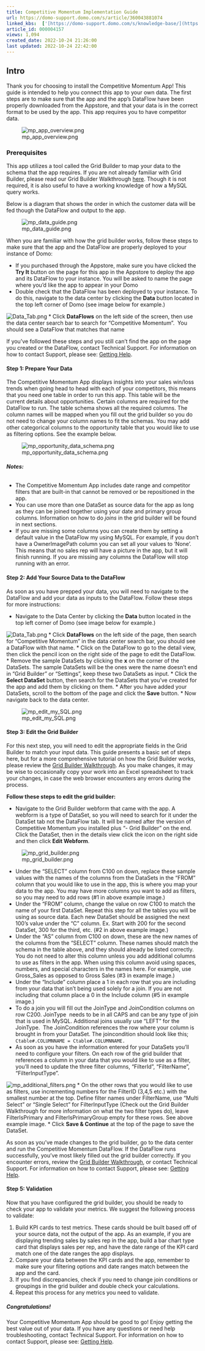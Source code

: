 ```yaml
---
title: Competitive Momentum Implementation Guide
url: https://domo-support.domo.com/s/article/360043881074
linked_kbs:  ['[https://domo-support.domo.com/s/knowledge-base/](https://domo-support.domo.com/s/knowledge-base/)', '[https://domo-support.domo.com/s/](https://domo-support.domo.com/s/)', '[https://domo-support.domo.com/s/topic/0TO5w000000ZampGAC](https://domo-support.domo.com/s/topic/0TO5w000000ZampGAC)', '[https://domo-support.domo.com/s/topic/0TO5w000000Zan9GAC](https://domo-support.domo.com/s/topic/0TO5w000000Zan9GAC)', '[https://domo-support.domo.com/s/article/360042922874](https://domo-support.domo.com/s/article/360042922874)', '[https://domo-support.domo.com/s/article/360043881074](https://domo-support.domo.com/s/article/360043881074)', '[https://domo-support.domo.com/s/topic/0TO5w000000Zan9GAC/available-apps](https://domo-support.domo.com/s/topic/0TO5w000000Zan9GAC/available-apps)', '[https://domo-support.domo.com/s/article/360043429933](https://domo-support.domo.com/s/article/360043429933)', '[https://domo-support.domo.com/s/article/360043429953](https://domo-support.domo.com/s/article/360043429953)', '[https://domo-support.domo.com/s/article/360042925494](https://domo-support.domo.com/s/article/360042925494)', '[https://domo-support.domo.com/s/article/360043429913](https://domo-support.domo.com/s/article/360043429913)', '[https://domo-support.domo.com/s/article/4408174643607](https://domo-support.domo.com/s/article/4408174643607)', '[https://domo-support.domo.com/s/login/](https://domo-support.domo.com/s/login/)']
article_id: 000004157
views: 1,094
created_date: 2022-10-24 21:26:00
last updated: 2022-10-24 22:42:00
---
```




Intro
-----


Thank you for choosing to install the Competitive Momentum App! This guide is intended to help you connect this app to your own data. The first steps are to make sure that the app and the app’s DataFlow have been properly downloaded from the Appstore, and that your data is in the correct format to be used by the app. This app requires you to have competitor data.  
  



![mp_app_overview.png](mp_app_overview.png)  
  



### Prerequisites


This app utilizes a tool called the Grid Builder to map your data to the schema that the app requires. If you are not already familiar with Grid Builder, please read our Grid Builder Walkthrough [here](https://developer.domo.com/docs/installation-guides/grid-builder-walkthrough). Though it is not required, it is also useful to have a working knowledge of how a MySQL query works.


Below is a diagram that shows the order in which the customer data will be fed though the DataFlow and output to the app.  
  



![mp_data_guide.png](mp_data_guide.png)  
  



When you are familiar with how the grid builder works, follow these steps to make sure that the app and the DataFlow are properly deployed to your instance of Domo:


* If you purchased through the Appstore, make sure you have clicked the **Try It** button on the page for this app in the Appstore to deploy the app and its DataFlow to your instance. You will be asked to name the page where you’d like the app to appear in your Domo
* Double check that the DataFlow has been deployed to your instance. To do this, navigate to the data center by clicking the **Data** button located in the top left corner of Domo (see image below for example.)  
   
 ![Data_Tab.png](Data_Tab.png)
* Click **DataFlows** on the left side of the screen, then use the data center search bar to search for “Competitive Momentum”.  You should see a DataFlow that matches that name


If you’ve followed these steps and you still can’t find the app on the page you created or the DataFlow, contact Technical Support. For information on how to contact Support, please see: [Getting Help](/s/article/360042922874).


#### Step 1: Prepare Your Data


The Competitive Momentum App displays insights into your sales win/loss trends when going head to head with each of your competitors, this means that you need one table in order to run this app. This table will be the current details about opportunities. Certain columns are required for the DataFlow to run. The table schema shows all the required columns. The column names will be mapped when you fill out the grid builder so you do not need to change your column names to fit the schemas. You may add other categorical columns to the opportunity table that you would like to use as filtering options. See the example below.  
  



![mp_opportunity_data_schema.png](mp_opportunity_data_schema.png)  
  



###### **Notes:**


* The Competitive Momentum App includes date range and competitor filters that are built-in that cannot be removed or be repositioned in the app.
* You can use more than one DataSet as source data for the app as long as they can be joined together using your date and primary group columns. Information on how to do *joins* in the grid builder will be found in next sections.
* If you are missing some columns you can create them by setting a default value in the DataFlow my using MySQL. For example, if you don’t have a OwnerImagePath column you can set all your values to ‘None’. This means that no sales rep will have a picture in the app, but it will finish running. If you are missing any columns the DataFlow will stop running with an error.


#### Step 2: Add Your Source Data to the DataFlow


As soon as you have prepped your data, you will need to navigate to the DataFlow and add your data as inputs to the DataFlow. Follow these steps for more instructions:


* Navigate to the Data Center by clicking the **Data** button located in the top left corner of Domo (see image below for example.)  
   
 ![Data_Tab.png](Data_Tab.png)
* Click **DataFlows** on the left side of the page, then search for “Competitive Momentum” in the data center search bar, you should see a DataFlow with that name.
* Click on the DataFlow to go to the detail view, then click the pencil icon on the right side of the page to edit the DataFlow.
* Remove the sample DataSets by clicking the **x** on the corner of the DataSets. The sample DataSets will be the ones were the name doesn’t end in “Grid Builder” or “Settings”, keep these two DataSets as input.
* Click the **Select DataSet** button, then search for the DataSets that you've created for the app and add them by clicking on them.
* After you have added your DataSets, scroll to the bottom of the page and click the **Save** button.
* Now navigate back to the data center.


![mp_edit_my_SQL.png](mp_edit_my_SQL.png)  
  



#### Step 3: Edit the Grid Builder


For this next step, you will need to edit the appropriate fields in the Grid Builder to match your input data. This guide presents a basic set of steps here, but for a more comprehensive tutorial on how the Grid Builder works, please review the [Grid Builder Walkthrough](https://developer.domo.com/docs/installation-guides/grid-builder-walkthrough). As you make changes, it may be wise to occasionally copy your work into an Excel spreadsheet to track your changes, in case the web browser encounters any errors during the process.


**Follow these steps to edit the grid builder:**


* Navigate to the Grid Builder webform that came with the app. A webform is a type of DataSet, so you will need to search for it under the DataSet tab not the DataFlow tab. It will be named after the version of Competitive Momentum you installed plus “- Grid Builder” on the end. Click the DataSet, then in the details view click the icon on the right side and then click **Edit Webform**.


![mp_grid_builder.png](mp_grid_builder.png)  
  



* Under the “SELECT” column from C100 on down, replace these sample values with the names of the columns from the DataSets in the “FROM” column that you would like to use in the app, this is where you map your data to the app. You may have more columns you want to add as filters, so you may need to add rows (#1 in above example image.)
* Under the “FROM” column, change the value on row C100 to match the name of your first DataSet. Repeat this step for all the tables you will be using as source data. Each new DataSet should be assigned the next 100’s value under the “C” column. Ex. Start with 200 for the second DataSet, 300 for the third, etc. (#2 in above example image.)
* Under the “AS” column from C100 on down, these are the new names of the columns from the “SELECT” column. These names should match the schema in the table above, and they should already be listed correctly. You do not need to alter this column unless you add additional columns to use as filters in the app. When using this column avoid using spaces, numbers, and special characters in the names here. For example, use Gross\_Sales as opposed to Gross Sales (#3 in example image.)
* Under the “Include” column place a 1 in each row that you are including from your data that isn’t being used solely for a join. If you are not including that column place a 0 in the Include column (#5 in example image.)
* To do a join you will fill out the JoinType and JoinCondition columns on row C200. JoinType  needs to be in all CAPS and can be any type of join that is used in MySQL. Additional joins usually use “LEFT” for the JoinType.  The JoinCondition references the row where your column is brought in from your DataSet. The joincondition should look like this; `Ctable#.COLUMNNAME = Ctable#.COLUMNNAME.`
* As soon as you have the information entered for your DataSets you’ll need to configure your filters. On each row of the grid builder that references a column in your data that you would like to use as a filter, you’ll need to update the three filter columns, “FilterId”, “FilterName”, “FilterInputType”.  
  
  
![mp_additional_filters.png](mp_additional_filters.png)
* On the other rows that you would like to use as filters, use incrementing numbers for the FilterID (3,4,5 etc.) with the smallest number at the top. Define filter names under FilterName, use “Multi Select” or “Single Select” for FilterInputType (Check out the Grid Builder Walkthrough for more information on what the two filter types do), leave FilterIsPrimary and FilterIsPrimaryGroup empty for these rows. See above example image.
* Click **Save & Continue** at the top of the page to save the DataSet.


As soon as you’ve made changes to the grid builder, go to the data center and run the Competitive Momentum DataFlow. If the DataFlow runs successfully, you’ve most likely filled out the grid builder correctly. If you encounter errors, review the [Grid Builder Walkthrough](https://developer.domo.com/docs/installation-guides/grid-builder-walkthrough), or contact Technical Support. For information on how to contact Support, please see: [Getting Help](/s/article/360042922874).


#### Step 5: Validation


Now that you have configured the grid builder, you should be ready to check your app to validate your metrics. We suggest the following process to validate:


1. Build KPI cards to test metrics. These cards should be built based off of your source data, not the output of the app. As an example, if you are displaying trending sales by sales rep in the app, build a bar chart type card that displays sales per rep, and have the date range of the KPI card match one of the date ranges the app displays.
2. Compare your data between the KPI cards and the app, remember to make sure your filtering options and date ranges match between the app and the card.
3. If you find discrepancies, check if you need to change join conditions or groupings in the grid builder and double check your calculations.
4. Repeat this process for any metrics you need to validate.


##### **Congratulations!**


Your Competitive Momentum App should be good to go! Enjoy getting the best value out of your data. If you have any questions or need help troubleshooting, contact Technical Support. For information on how to contact Support, please see: [Getting Help](/s/article/360042922874).


 


 


 


 


 

